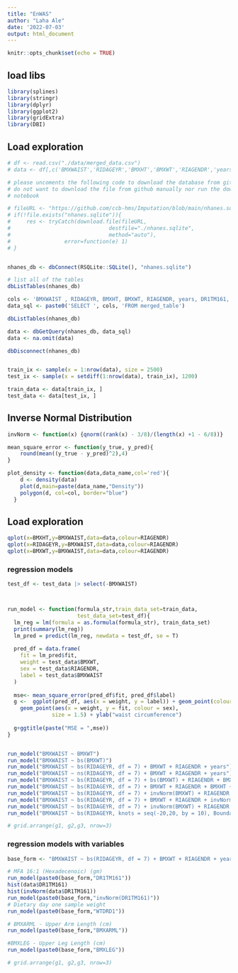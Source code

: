 ```yaml
---
title: "EnWAS"
author: "Laha Ale"
date: '2022-07-03'
output: html_document
---
```


```r
knitr::opts_chunk$set(echo = TRUE)
```

## load libs
```r
library(splines)
library(stringr)
library(dplyr)
library(ggplot2)
library(gridExtra)
library(DBI)
```

## Load exploration

```r
# df <- read.csv("./data/merged_data.csv")
# data <- df[,c('BMXWAIST','RIDAGEYR','BMXHT','BMXWT','RIAGENDR','years','DR1TM161','WTDRD1','BMXLEG','BMXARML')]

# please uncoments the following code to download the database from github if 
# do not want to download the file from github manually nor run the download 
# notebook

# fileURL <- "https://github.com/ccb-hms/Imputation/blob/main/nhanes.sqlite"
# if(!file.exists("nhanes.sqlite")){
#     res <- tryCatch(download.file(fileURL,
#                               destfile="./nhanes.sqlite",
#                               method="auto"),
#                 error=function(e) 1)
# }


nhanes_db <- dbConnect(RSQLite::SQLite(), "nhanes.sqlite")

# list all of the tables
dbListTables(nhanes_db)

cols <- 'BMXWAIST , RIDAGEYR, BMXHT, BMXWT, RIAGENDR, years, DR1TM161, WTDRD1, BMXLEG, BMXARML '
data_sql <- paste0('SELECT ', cols, 'FROM merged_table')

dbListTables(nhanes_db)

data <- dbGetQuery(nhanes_db, data_sql)
data <- na.omit(data)

dbDisconnect(nhanes_db)


train_ix <- sample(x = 1:nrow(data), size = 2500)
test_ix <- sample(x = setdiff(1:nrow(data), train_ix), 1200)

train_data <- data[train_ix, ]
test_data <- data[test_ix, ]
```

## Inverse Normal Distribution

```r
invNorm <- function(x) {qnorm((rank(x) - 3/8)/(length(x) +1 - 6/8))}

mean_square_error <- function(y_true, y_pred){
    round(mean((y_true - y_pred)^2),4)
}

plot_density <- function(data,data_name,col='red'){
    d <- density(data)
    plot(d,main=paste(data_name,"Density"))
    polygon(d, col=col, border="blue")
  }


```

## Load exploration


```r



qplot(x=BMXHT,y=BMXWAIST,data=data,colour=RIAGENDR)
qplot(x=RIDAGEYR,y=BMXWAIST,data=data,colour=RIAGENDR)
qplot(x=BMXWT,y=BMXWAIST,data=data,colour=RIAGENDR)
```




### regression models


```r
test_df <- test_data |> select(-BMXWAIST)



run_model <- function(formula_str,train_data_set=train_data,
                      test_data_set=test_df){
  lm_reg = lm(formula = as.formula(formula_str), train_data_set)
  print(summary(lm_reg))
  lm_pred = predict(lm_reg, newdata = test_df, se = T)
  
  pred_df = data.frame(
    fit = lm_pred$fit,
    weight = test_data$BMXWT,
    sex = test_data$RIAGENDR,
    label = test_data$BMXWAIST
  )
  
  mse<- mean_square_error(pred_df$fit, pred_df$label)
  g <-  ggplot(pred_df, aes(x = weight, y = label)) + geom_point(colour = "gray") +
    geom_point(aes(x = weight, y = fit, colour = sex),
              size = 1.5) + ylab("waist circumference")
  
  g+ggtitle(paste("MSE = ",mse))
}


run_model("BMXWAIST ~ BMXWT")
run_model("BMXWAIST ~ bs(BMXWT)")
run_model("BMXWAIST ~ bs(RIDAGEYR, df = 7) + BMXWT + RIAGENDR + years")
run_model("BMXWAIST ~ ns(RIDAGEYR, df = 7) + BMXWT + RIAGENDR + years")
run_model("BMXWAIST ~ bs(RIDAGEYR, df = 7) + bs(BMXWT) + RIAGENDR + BMXHT")
run_model("BMXWAIST ~ bs(RIDAGEYR, df = 7) + BMXWT + RIAGENDR + BMXHT + years")
run_model("BMXWAIST ~ bs(RIDAGEYR, df = 7) + invNorm(BMXWT) + RIAGENDR + BMXHT + years")
run_model("BMXWAIST ~ bs(RIDAGEYR, df = 7) + BMXWT + RIAGENDR + invNorm(BMXHT) + years")
run_model("BMXWAIST ~ bs(RIDAGEYR, df = 7) + invNorm(BMXWT) + RIAGENDR + invNorm(BMXHT) + years")
run_model("BMXWAIST ~ bs(RIDAGEYR, knots = seq(-20,20, by = 10), Boundary.knots = c(-30,100))+ BMXWT + RIAGENDR + years")

# grid.arrange(g1, g2,g3, nrow=3)

```


### regression models with variables


```r
base_form <- "BMXWAIST ~ bs(RIDAGEYR, df = 7) + BMXWT + RIAGENDR + years + "

# MFA 16:1 (Hexadecenoic) (gm)
run_model(paste0(base_form,"DR1TM161"))
hist(data$DR1TM161)
hist(invNorm(data$DR1TM161))
run_model(paste0(base_form,"invNorm(DR1TM161)"))
# Dietary day one sample weight
run_model(paste0(base_form,"WTDRD1"))

# BMXARML - Upper Arm Length (cm)
run_model(paste0(base_form,"BMXARML"))

#BMXLEG - Upper Leg Length (cm)
run_model(paste0(base_form,"BMXLEG"))

# grid.arrange(g1, g2,g3, nrow=3)

```
